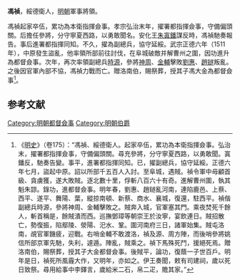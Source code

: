 '''馮禎'''，綏德衛人，[[明朝|明朝]]軍事將領。

馮禎起家卒伍，累功為本衛指揮僉事。孝宗弘治末年，擢署都指揮僉事，守備偏頭關。后擔任參將，分守寧夏西路，以勇敢聞名。安化王[[朱寘鐇|朱寘鐇]]謀反時，馮禎馳奏報告。事后進署都指揮同知。不久，擢為副總兵，協守延綏。武宗正德六年（1511年），中原發生盜亂，他率領所部前往討伐，在阜城破敵并解曹州之圍，因功進升為都督僉事。次年，再次率領副總兵[[時源|時源]]，參將[[神周|神周]]、[[金輔|金輔]]擊敗[[劉惠|劉惠]]、[[趙鐩|趙鐩]]叛亂。之後因官軍內部不協，馮禎力戰而亡。贈洛南伯，賜祭葬，授其子馮大金為都督僉事<ref>《[[明史|明史]]》（卷175）：“馮禎、綏德衛人。起家卒伍，累功為本衛指揮僉事。弘治末，擢署都指揮僉事，守備偏頭關。尋充參將，分守寧夏西路，以勇敢聞。寘鐇反，馳奏告變。事平，進署都指揮同知。已，擢副總兵，協守延綏。正德六年七月，盜起中原。詔以所部千五百人入討。至阜城，遇賊。禎令軍中毋顧首級、貪虜獲，遂大敗賊。逐北數十里，俘斬八百六十有奇。進解曹州圍，執其魁朱諒。錄功，進都督僉事。明年春，劉惠、趙鐩亂河南，連陷鹿邑、上蔡、西平、遂平、舞陽、葉，縱掠南頓、新蔡、商水、襄城，復還，駐西平。禎偕副總兵時源，參將神周、金輔擊敗之。賊奔入城，官軍塞其門。乘夜焚死千餘人，斬首稱是，餘賊潰而西。巡撫鄧璋等朝崇王於汝寧，宴飲連日。賊招散亡，勢復振，陷鄢陵、滎陽、汜水、鞏。圍河南府三日，諸軍始集。賊屯洛南，覘官軍饑疲，迎戰。右哨金輔不敢渡洛，禎及源、周方陣，而後哨參將姚信所部京軍先馳，失利，遽遁。陣亂，賊乘之。禎下馬殊死鬥，援絕死焉。贈洛南伯，賜祭葬，授其子大金都督僉事。後賊平，論功，復蔭一子世百戶。明年是日，禎死所風霾大作，又明年，亦如之。伊王奏聞，敕有司建祠，歲以死日致祭。尋用給事中李鐸言，歲給米二石，帛二疋，贍其家。”</ref>。

==参考文献==
{{wikisource|明史/卷175}}
<div class="references-small">
<references />
</div>

{{明朝人物小作品}}

[[Category:明朝都督僉事|Category:明朝都督僉事]]
[[Category:明朝伯爵|Category:明朝伯爵]]